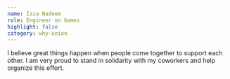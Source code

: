 ```yaml
---
name: Izza Nadeem
role: Engineer on Games
highlight: false
category: why-union
---
```

I believe great things happen when people come together to support each other. I am very proud to stand in solidarity with my coworkers and help organize this effort. 
